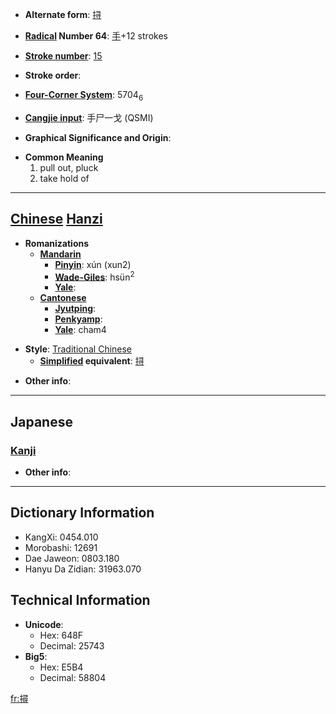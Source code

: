 * '''Alternate form''': [[挦]]

* '''[[Wiktionary:Chinese radical index| Radical]] Number 64''': [[Wiktionary:Chinese radical index 手|手]]+12 strokes

* '''[[Wiktionary:Chinese total strokes index|Stroke number]]''': [[Wiktionary:Chinese total strokes index 15|15]]

* '''Stroke order''': 

* '''[[Wiktionary:Chinese four corner index|Four-Corner System]]''': 5704<sub>6</sub>

* '''[[Wiktionary:Chinese Cangjie index|Cangjie input]]''': 手尸一戈 (QSMI)

* '''Graphical Significance and Origin''': 

* '''Common Meaning'''
*#pull out, pluck
*# take hold of


----

== [[Chinese]] [[Hanzi]] ==

* '''Romanizations'''
** '''[[Mandarin]]'''
*** '''[[Pinyin]]''': xún (xun2)
*** '''[[Wade-Giles]]''': hsün<sup>2</sup>
*** '''[[Yale]]''': 
** '''[[Cantonese]]'''
*** '''[[Jyutping]]''':
*** '''[[Penkyamp]]''': 
*** '''[[Yale]]''': cham4

* '''Style''': [[Traditional Chinese]] 
** '''[[Simplified Chinese|Simplified]] equivalent''': [[挦]]

* '''Other info''': 

----

==Japanese==
===[[Kanji]]===
{{kanji|on readings=[[さん]] (san), [[ざん]] (zan), [[しん]] (shin), [[じん]] (jin)|kun readings=[[とる]] (toru)}}

* '''Other info''':  

----

== Dictionary Information ==

* KangXi: 0454.010
* Morobashi: 12691
* Dae Jaweon: 0803.180
* Hanyu Da Zidian: 31963.070

== Technical Information ==

* '''Unicode''':
** Hex: 648F
** Decimal: 25743
* '''Big5''':
** Hex: E5B4
** Decimal: 58804

[[fr:撏]]